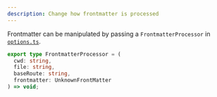 ```yaml
---
description: Change how frontmatter is processed
---
```


Frontmatter can be manipulated by passing a `FrontmatterProcessor` in [`options.ts`](/configuration).

```ts
export type FrontmatterProcessor = (
  cwd: string,
  file: string,
  baseRoute: string,
  frontmatter: UnknownFrontMatter
) => void;
```
